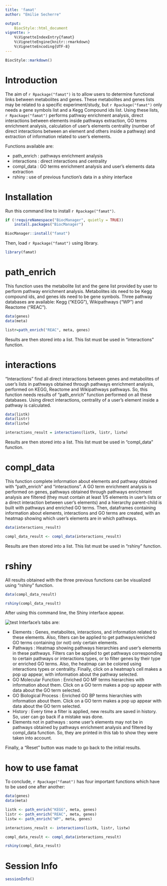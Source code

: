```yaml
---
title: 'famat'
author: "Emilie Secherre"

output:
    BiocStyle::html_document
vignette: >
    %\VignetteIndexEntry{famat}
    %\VignetteEngine{knitr::rmarkdown}
    %\VignetteEncoding{UTF-8}
---
```


```r
BiocStyle::markdown()
```

# Introduction

The aim of `r Rpackage("famat")` is to allow users to determine functional 
links between metabolites and genes. These metabolites and genes lists may 
be related to a specific experiment/study, but `r Rpackage("famat")` only 
needs a gene symbols list and a Kegg Compound ids list. Using these lists, 
`r Rpackage("famat")` performs pathway enrichment analysis, direct interactions
between elements inside pathways extraction, GO terms enrichment analysis, 
calculation of user's elements centrality (number of direct interactions 
between an element and others inside a pathway) and extraction of information
related to user's elements. 

Functions available are: <br><ul>
    <li> path_enrich : pathways enrichment analysis </li>
    <li> interactions : direct interactions and centrality </li>
    <li> compl_data : GO terms enrichment analysis and user's elements data
    extraction </li>
    <li> rshiny : use of previous function's data in a shiny interface </li>
</ul>

# Installation

Run this command line to install `r Rpackage("famat")`.
```r
if (!requireNamespace("BiocManager", quietly = TRUE))
    install.packages("BiocManager")

BiocManager::install("famat")
```

Then, load `r Rpackage("famat")` using library.
```r
library(famat)
```

# path_enrich

This function uses the metabolite list and the gene list provided by user to 
perform pathway enrichment analysis. Metabolites ids need to be Kegg compound
ids, and genes ids need to be gene symbols. Three pathway databases are 
available: Kegg ("KEGG"), Wikipathways ("WP") and Reactome ("REAC").
```r
data(genes)
data(meta)

listr=path_enrich("REAC", meta, genes)
```
Results are then stored into a list. This list must be used in "interactions"
function.

# interactions

"Interactions" find all direct interactions between genes and metabolites of
user's lists in pathways obtained through pathways enrichment analysis, 
performed on KEGG, Reactome and Wikipathways pathways. So, this function
needs results of "path_enrich" function performed on all these databases.
Using direct interactions, centrality of a user's element inside a pathway
is calculated.
```r
data(listk)
data(listr)
data(listw)

interactions_result = interactions(listk, listr, listw)
```
Results are then stored into a list. This list must be used in "compl_data"
function.

# compl_data

This function complete information about elements and pathway obtained with
"path_enrich" and "interactions". A GO term enrichment analysis is performed
on genes, pathways obtained through pathways enrichment analysis are filtered
(they must contain at least 1/5 elements in user's lists or a direct 
interaction between user's elements) and a hierarchy parent-child is built 
with pathways and enriched GO terms. Then, dataframes containing information
about elements, interactions and GO terms are created, with an heatmap showing
which user's elements are in which pathways.
```r
data(interactions_result)

compl_data_result <- compl_data(interactions_result)
```
Results are then stored into a list. This list must be used in "rshiny"
function.

# rshiny

All results obtained with the three previous functions can be visualized using
"rshiny" function. 

```r
data(compl_data_result)

rshiny(compl_data_result)
```
After using this command line, the Shiny interface appear.

![test](./inte.png)
Interface's tabs are: <br><ul>
    <li> Elements : Genes, metabolites, interactions, and information related 
    to these elements. Also, filters can be applied to get pathways/enriched
    GO terms containing (or not) only certain elements. </li>
    <li> Pathways : Heatmap showing pathways hierarchies and user's elements
    in these pathways. Filters can be applied to get pathways corresponding 
    to certain pathways or interactions types, or to filter genes by their type
    or enriched GO terms. Also, the heatmap can be colored using interactions 
    types or centrality. Finally, click on a heatmap's cell makes a pop up 
    appear, with information about the pathway selected. </li>
    <li> GO Molecular Function : Enriched GO MF terms hierarchies with 
    information about them. Click on a GO term makes a pop up appear with data
    about the GO term selected. </li>
    <li> GO Biological Process : Enriched GO BP terms hierarchies with 
    information about them. Click on a GO term makes a pop up appear with data
    about the GO term selected. </li>
    <li> History : Every time a filter is applied, new results are saved in 
    history. So, user can go back if a mistake was done. </li>
    <li> Elements not in pathways : some user's elements may not be in pathways
    obtained by pathways enrichment analysis and filtered by compl_data 
    function. So, they are printed in this tab to show they were taken into 
    account. </li>
</ul>
Finally, a "Reset" button was made to go back to the initial results.

# how to use famat

To conclude, `r Rpackage("famat")` has four important functions which have to
be used one after another:
```r
data(genes)
data(meta)

listk <- path_enrich("KEGG", meta, genes)
listr <- path_enrich("REAC", meta, genes)
listw <- path_enrich("WP", meta, genes)

interactions_result <- interactions(listk, listr, listw)

compl_data_result <- compl_data(interactions_result)

rshiny(compl_data_result)
```

# Session Info
```r
sessionInfo()
```
